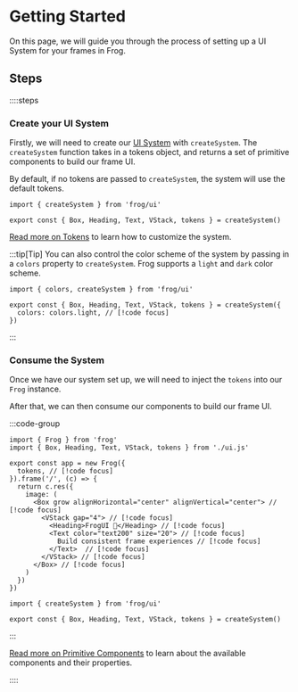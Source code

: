 # Getting Started

On this page, we will guide you through the process of setting up a UI System for your frames in Frog.

## Steps

::::steps

### Create your UI System

Firstly, we will need to create our [UI System](#TODO) with `createSystem`. 
The `createSystem` function takes in a tokens object, and returns a set of primitive components to build our frame UI.

By default, if no tokens are passed to `createSystem`, the system will use the default tokens.

```tsx twoslash [src/ui.ts]
import { createSystem } from 'frog/ui'

export const { Box, Heading, Text, VStack, tokens } = createSystem()
```

[Read more on Tokens](#TODO) to learn how to customize the system.

:::tip[Tip]
You can also control the color scheme of the system by passing in a `colors` property to `createSystem`. Frog supports a `light` and `dark` color scheme.

```tsx twoslash [src/ui.ts]
import { colors, createSystem } from 'frog/ui'

export const { Box, Heading, Text, VStack, tokens } = createSystem({
  colors: colors.light, // [!code focus]
})
```
:::

### Consume the System

Once we have our system set up, we will need to inject the `tokens` into our `Frog` instance.

After that, we can then consume our components to build our frame UI.

:::code-group

```tsx twoslash [src/index.ts]
import { Frog } from 'frog'
import { Box, Heading, Text, VStack, tokens } from './ui.js'

export const app = new Frog({
  tokens, // [!code focus]
}).frame('/', (c) => {
  return c.res({
    image: (
      <Box grow alignHorizontal="center" alignVertical="center"> // [!code focus]
        <VStack gap="4"> // [!code focus]
          <Heading>FrogUI 🐸</Heading> // [!code focus]
          <Text color="text200" size="20"> // [!code focus]
            Build consistent frame experiences // [!code focus]
          </Text>  // [!code focus]
        </VStack> // [!code focus]
      </Box> // [!code focus]
    )
  })
})
```

```tsx twoslash [src/ui.ts] filename="./ui.js"
import { createSystem } from 'frog/ui'

export const { Box, Heading, Text, VStack, tokens } = createSystem()
```

:::

[Read more on Primitive Components](#TODO) to learn about the available components and their properties.

::::